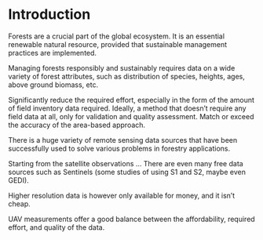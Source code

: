# Introduction

Forests are a crucial part of the global ecosystem.
It is an essential renewable natural resource, provided that sustainable management practices are implemented.

Managing forests responsibly and sustainably requires data on a wide variety of forest attributes, such as distribution of species, heights, ages, above ground biomass, etc.

Significantly reduce the required effort, especially in the form of the amount of field inventory data required.
Ideally, a method that doesn't require any field data at all, only for validation and quality assessment.
Match or exceed the accuracy of the area-based approach.



There is a huge variety of remote sensing data sources that have been successfully used to solve various problems in forestry applications.

Starting from the satellite observations ...
There are even many free data sources such as Sentinels (some studies of using S1 and S2, maybe even GEDI).

Higher resolution data is however only available for money, and it isn't cheap.


UAV measurements offer a good balance between the affordability, required effort, and quality of the data.
